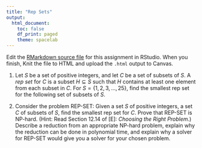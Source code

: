 ```yaml
---
title: "Rep Sets"
output:
  html_document:
    toc: false
    df_print: paged
    theme: spacelab
---
```


Edit the [RMarkdown source file](35repset.Rmd) for this assignment in RStudio. When you finish, Knit the file to HTML and upload the `.html` output to Canvas.

1. Let $S$ be a set of positive integers, and let $C$ be a set of subsets of $S$. A *rep set* for $C$ is a subset $H \subseteq S$ such that $H$ contains at least one element from each subset in $C$. For $S = \{1,2,3,\ldots, 25\}$, find the smallest rep set for the following set of subsets of $S$.
\begin{align}
C=\{ & \{1,11,14,18,20,23\}, \{5,12,15,18,21,24\}, \{2, 11, 16, 17\}, \\
& \{4, 5, 10,19,24,25\}, \{2,7,17,18,25\}, \{8,11,12,14,16\}, \\
& \{4,6,10,11,22,25\}, \{3,7,12,15,16,19\}, \{1, 6, 9, 12, 14, 19, 21, 24\}  
\}
\end{align}

2. Consider the problem REP-SET: Given a set $S$ of positive integers, a set $C$ of subsets of $S$, find the smallest rep set for $C$. Prove that REP-SET is NP-hard. (Hint: Read Section 12.14 of [E]: *Choosing the Right Problem*.) Describe a reduction from an appropriate NP-hard problem, explain why the reduction can be done in polynomial time, and explain why a solver for REP-SET would give you a solver for your chosen problem.



